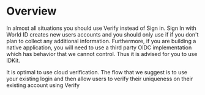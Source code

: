 
# Overview

In almost all situations you should use <Link href="/world-id/id/cloud">Verify</Link> instead of Sign in. 
Sign In with World ID creates new users accounts and you should only use if if you don't plan to collect
any additional information. Furthermore, if you are building a native application, you will need to use a third party
OIDC implementation which has behavior that we cannot control. Thus it is advised for you to use <Link href="/world-id/id/libraries">IDKit</Link>. 

It is optimal to use cloud verification. The flow that we suggest is to use your existing login and then
allow users to verify their uniqueness on their existing account using <Link href="/world-id/id/cloud">Verify</Link> 